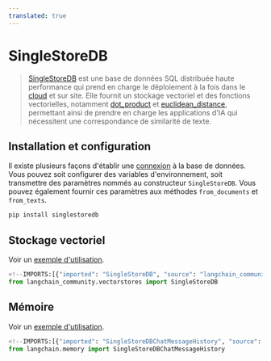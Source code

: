 ```yaml
---
translated: true
---
```


# SingleStoreDB

>[SingleStoreDB](https://singlestore.com/) est une base de données SQL distribuée haute performance qui prend en charge le déploiement à la fois dans le [cloud](https://www.singlestore.com/cloud/) et sur site. Elle fournit un stockage vectoriel et des fonctions vectorielles, notamment [dot_product](https://docs.singlestore.com/managed-service/en/reference/sql-reference/vector-functions/dot_product.html) et [euclidean_distance](https://docs.singlestore.com/managed-service/en/reference/sql-reference/vector-functions/euclidean_distance.html), permettant ainsi de prendre en charge les applications d'IA qui nécessitent une correspondance de similarité de texte.

## Installation et configuration

Il existe plusieurs façons d'établir une [connexion](https://singlestoredb-python.labs.singlestore.com/generated/singlestoredb.connect.html) à la base de données. Vous pouvez soit configurer des variables d'environnement, soit transmettre des paramètres nommés au constructeur `SingleStoreDB`.
Vous pouvez également fournir ces paramètres aux méthodes `from_documents` et `from_texts`.

```bash
pip install singlestoredb
```

## Stockage vectoriel

Voir un [exemple d'utilisation](/docs/integrations/vectorstores/singlestoredb).

```python
<!--IMPORTS:[{"imported": "SingleStoreDB", "source": "langchain_community.vectorstores", "docs": "https://api.python.langchain.com/en/latest/vectorstores/langchain_community.vectorstores.singlestoredb.SingleStoreDB.html", "title": "SingleStoreDB"}]-->
from langchain_community.vectorstores import SingleStoreDB
```

## Mémoire

Voir un [exemple d'utilisation](/docs/integrations/memory/singlestoredb_chat_message_history).

```python
<!--IMPORTS:[{"imported": "SingleStoreDBChatMessageHistory", "source": "langchain.memory", "docs": "https://api.python.langchain.com/en/latest/chat_message_histories/langchain_community.chat_message_histories.singlestoredb.SingleStoreDBChatMessageHistory.html", "title": "SingleStoreDB"}]-->
from langchain.memory import SingleStoreDBChatMessageHistory
```

